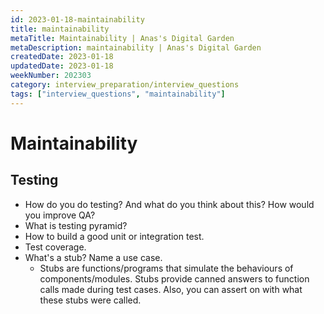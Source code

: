 ```yaml
---
id: 2023-01-18-maintainability
title: maintainability
metaTitle: Maintainability | Anas's Digital Garden
metaDescription: maintainability | Anas's Digital Garden
createdDate: 2023-01-18
updatedDate: 2023-01-18
weekNumber: 202303
category: interview_preparation/interview_questions
tags: ["interview_questions", "maintainability"]
---
```


# Maintainability

## Testing

- How do you do testing? And what do you think about this? How would you improve QA?
- What is testing pyramid?
- How to build a good unit or integration test.
- Test coverage.
- What's a stub? Name a use case.
	- Stubs are functions/programs that simulate the behaviours of components/modules. Stubs provide canned answers to function calls made during test cases. Also, you can assert on with what these stubs were called.

